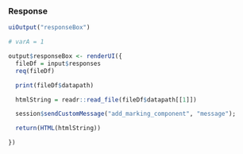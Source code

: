 ### Response

```r
uiOutput("responseBox")

```

```r
# varA = 1

output$responseBox <- renderUI({
  fileDf = input$responses
  req(fileDf)

  print(fileDf$datapath)

  htmlString = readr::read_file(fileDf$datapath[[1]])

  session$sendCustomMessage("add_marking_component", "message");

  return(HTML(htmlString))

})
```